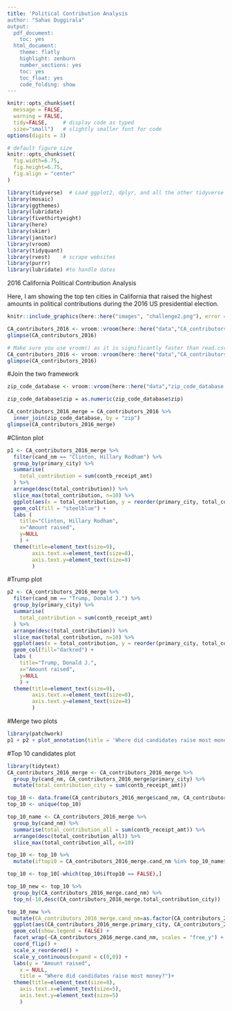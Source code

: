 ```yaml
---
title: 'Political Contribution Analysis
author: "Sahas Duggirala"
output:
  pdf_document:
    toc: yes
  html_document:
    theme: flatly
    highlight: zenburn
    number_sections: yes
    toc: yes
    toc_float: yes
    code_folding: show
---
```



```r
knitr::opts_chunk$set(
  message = FALSE, 
  warning = FALSE, 
  tidy=FALSE,     # display code as typed
  size="small")   # slightly smaller font for code
options(digits = 3)

# default figure size
knitr::opts_chunk$set(
  fig.width=6.75, 
  fig.height=6.75,
  fig.align = "center"
)
```


```r
library(tidyverse)  # Load ggplot2, dplyr, and all the other tidyverse packages
library(mosaic)
library(ggthemes)
library(lubridate)
library(fivethirtyeight)
library(here)
library(skimr)
library(janitor)
library(vroom)
library(tidyquant)
library(rvest)    # scrape websites
library(purrr)  
library(lubridate) #to handle dates
```





2016 California Political Contribution Analysis

Here, I am showing the top ten cities in California that raised the highest amounts in political contributions during the 2016 US presidential election.


```r
knitr::include_graphics(here::here("images", "challenge2.png"), error = FALSE)
```


```r
CA_contributors_2016 <- vroom::vroom(here::here("data","CA_contributors_2016.csv"))
glimpse(CA_contributors_2016)

```

```r
# Make sure you use vroom() as it is significantly faster than read.csv()
CA_contributors_2016 <- vroom::vroom(here::here("data","CA_contributors_2016.csv"))
glimpse(CA_contributors_2016)
```

#Join the two framework
```r
zip_code_database <- vroom::vroom(here::here("data","zip_code_database.csv"))

zip_code_database$zip = as.numeric(zip_code_database$zip)

CA_contributors_2016_merge = CA_contributors_2016 %>%
  inner_join(zip_code_database, by = "zip")
glimpse(CA_contributors_2016_merge)
```

#Clinton plot
```r
p1 <- CA_contributors_2016_merge %>%
  filter(cand_nm == "Clinton, Hillary Rodham") %>%
  group_by(primary_city) %>%
  summarise(
    total_contribution = sum(contb_receipt_amt)
  ) %>%
  arrange(desc(total_contribution)) %>%
  slice_max(total_contribution, n=10) %>% 
  ggplot(aes(x = total_contribution, y = reorder(primary_city, total_contribution))) +
  geom_col(fill = "steelblue") +
  labs (
    title="Clinton, Hillary Rodham",
    x="Amount raised",
    y=NULL
    ) +
  theme(title=element_text(size=9),
        axis.text.x=element_text(size=8),
        axis.text.y=element_text(size=8)
        ) 
```

#Trump plot
```r
p2 <- CA_contributors_2016_merge %>%
  filter(cand_nm == "Trump, Donald J.") %>%
  group_by(primary_city) %>%
  summarise(
    total_contribution = sum(contb_receipt_amt)
  ) %>%
  arrange(desc(total_contribution)) %>%
  slice_max(total_contribution, n=10) %>% 
  ggplot(aes(x = total_contribution, y = reorder(primary_city, total_contribution))) +
  geom_col(fill="darkred") +
  labs (
    title="Trump, Donald J.",
    x="Amount raised",
    y=NULL
    ) +
  theme(title=element_text(size=9),
        axis.text.x=element_text(size=8),
        axis.text.y=element_text(size=8)
        ) 
```
#Merge two plots
```r
library(patchwork)
p1 + p2 + plot_annotation(title = 'Where did candidates raise most money?')
```

#Top 10 candidates plot
```r
library(tidytext)
CA_contributors_2016_merge <- CA_contributors_2016_merge %>%
  group_by(cand_nm, CA_contributors_2016_merge$primary_city) %>%
  mutate(total_contribution_city = sum(contb_receipt_amt))

top_10 <- data.frame(CA_contributors_2016_merge$cand_nm, CA_contributors_2016_merge$primary_city, CA_contributors_2016_merge$total_contribution_city)
top_10 <- unique(top_10)

top_10_name <- CA_contributors_2016_merge %>%
  group_by(cand_nm) %>%
  summarise(total_contribution_all = sum(contb_receipt_amt)) %>%
  arrange(desc(total_contribution_all)) %>%
  slice_max(total_contribution_all, n=10) 

top_10 <- top_10 %>%
  mutate(iftop10 = CA_contributors_2016_merge.cand_nm %in% top_10_name$cand_nm)

top_10 <- top_10[-which(top_10$iftop10 == FALSE),]

top_10_new <- top_10 %>%
  group_by(CA_contributors_2016_merge.cand_nm) %>%
  top_n(-10,desc(CA_contributors_2016_merge.total_contribution_city))

top_10_new %>%
  mutate(CA_contributors_2016_merge.cand_nm=as.factor(CA_contributors_2016_merge.cand_nm), CA_contributors_2016_merge.primary_city=reorder_within(CA_contributors_2016_merge.primary_city, CA_contributors_2016_merge.total_contribution_city, CA_contributors_2016_merge.cand_nm)) %>%
  ggplot(aes(CA_contributors_2016_merge.primary_city, CA_contributors_2016_merge.total_contribution_city, fill = CA_contributors_2016_merge.cand_nm)) +
  geom_col(show.legend = FALSE) +
  facet_wrap(~CA_contributors_2016_merge.cand_nm, scales = "free_y") +
  coord_flip() +
  scale_x_reordered() +
  scale_y_continuous(expand = c(0,0)) +
  labs(y = "Amount raised",
    x = NULL,
    title = "Where did candidates raise most money?")+
  theme(title=element_text(size=8),
    axis.text.x=element_text(size=5),
    axis.text.y=element_text(size=5)
    )    


```






